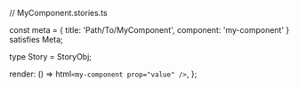 // MyComponent.stories.ts



const meta = {
  title: 'Path/To/MyComponent',
  component: 'my-component'
} satisfies Meta;

type Story = StoryObj;


  render: () => html`<my-component prop="value" />`,
};
